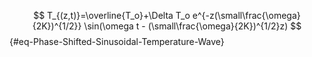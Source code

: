  
$$
T_{(z,t)}=\overline{T_o}+\Delta T_o e^{-z(\small\frac{\omega}{2K})^{1/2}} \sin(\omega t - (\small\frac{\omega}{2K})^{1/2}z)
$${#eq-Phase-Shifted-Sinusoidal-Temperature-Wave}

